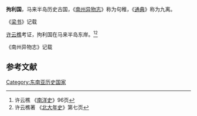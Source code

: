 '''拘利国'''，马来半岛历史古国，《[[南州异物志|南州异物志]]》称为句稚，《[[通典|通典]]》称为九离。

《[[梁书|梁书]]》记载{{quote|从扶南发，投拘利口，循海大湾中，正西北入，历湾边数国，一年余到天竺江口。}}

[[许云樵|许云樵]]考证，拘利国在马来半岛东岸。<ref>许云樵 《[[南洋史|南洋史]]》96页</ref><ref>许云樵著 《[[北大年史|北大年史]]》第七页</ref>

《南州异物志》记载{{quote|句稚去頓遜八百里，有江口西南向东北行，极大崎头出涨海中，浅而多礠石。}}

==参考文献==
<references/>

[[Category:东南亚历史国家|Category:东南亚历史国家]]